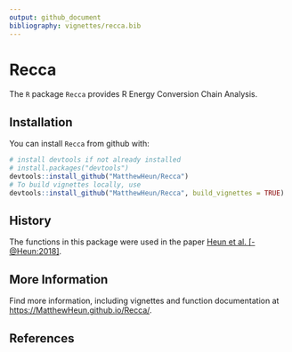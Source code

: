 ```yaml
---
output: github_document
bibliography: vignettes/recca.bib
---
```


<!-- Add later, after Travis is hooked up. -->
<!-- [![Travis-CI Build Status](https://travis-ci.org/MatthewHeun/recca.svg?branch=master)](https://travis-ci.org/MatthewHeun/Recca) -->


# Recca

The `R` package `Recca` provides 
R Energy Conversion Chain Analysis.


## Installation

You can install `Recca` from github with:

```r
# install devtools if not already installed
# install.packages("devtools")
devtools::install_github("MatthewHeun/Recca")
# To build vignettes locally, use
devtools::install_github("MatthewHeun/Recca", build_vignettes = TRUE)
```


## History

The functions in this package were used in the paper 
[Heun et al. [-@Heun:2018]](https://doi.org/10.1016/j.apenergy.2018.05.109).


## More Information

Find more information, including vignettes and function documentation at 
<https://MatthewHeun.github.io/Recca/>.


## References

